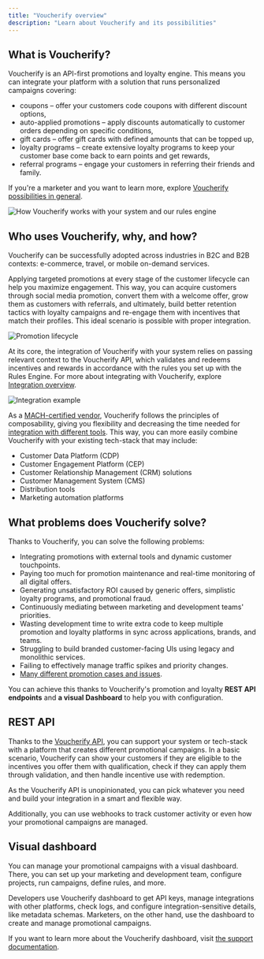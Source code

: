 ```yaml
---
title: "Voucherify overview"
description: "Learn about Voucherify and its possibilities"
---
```


## What is Voucherify?

Voucherify is an API-first promotions and loyalty engine. This means you can integrate your platform with a solution that runs personalized campaigns covering:
- coupons – offer your customers code coupons with different discount options,
- auto-applied promotions – apply discounts automatically to customer orders depending on specific conditions,
- gift cards – offer gift cards with defined amounts that can be topped up,
- loyalty programs – create extensive loyalty programs to keep your customer base come back to earn points and get rewards,
- referral programs – engage your customers in referring their friends and family.

<!-- EXPAND WITH LINKS TO NEW IN-DEPTH ARTICLES LATER ON! -->

If you're a marketer and you want to learn more, explore [Voucherify possibilities in general](https://www.voucherify.io/).

<!-- Some better page? TBD! -->

![How Voucherify works with your system and our rules engine](https://files.readme.io/494bc1a-guides_getting_started_welcome_to_voucherify_voucherify_workflow_scheme_01.png "How Voucherify works with your system and our rules engine")

## Who uses Voucherify, why, and how?

Voucherify can be successfully adopted across industries in B2C and B2B contexts: e-commerce, travel, or mobile on-demand services.

Applying targeted promotions at every stage of the customer lifecycle can help you maximize engagement. This way, you can acquire customers through social media promotion, convert them with a welcome offer, grow them as customers with referrals, and ultimately, build better retention tactics with loyalty campaigns and re-engage them with incentives that match their profiles. This ideal scenario is possible with proper integration.

![Promotion lifecycle](https://files.readme.io/bebe00d-guides_getting_started_welcome_to_voucherify_acquisition_to_re-activation_diagram-02.png "Promotion lifecycle showing acquisition, conversion, growth, retention, and re-activation")

At its core, the integration of Voucherify with your system relies on passing relevant context to the Voucherify API, which validates and redeems incentives and rewards in accordance with the rules you set up with the Rules Engine. For more about integrating with Voucherify, explore [Integration overview](ref:integration-overview).

![Integration example](https://files.readme.io/259371c0c8bc05e57bfb6ff42f4184174ffaefad0ce69154071a8c33c0d214b8-guides_getting_started_welcome-to-voucherify-03.png "A schema of an integration between a store and Voucherify, showing the flow of cart and promo code changes between the customer behavior and Voucherify.")

As a [MACH-certified vendor](https://machalliance.org/), Voucherify follows the principles of composability, giving you flexibility and decreasing the time needed for [integration with different tools](https://www.voucherify.io/integrations "Powerful integrations with Voucherify"). This way, you can more easily combine Voucherify with your existing tech-stack that may include:
- Customer Data Platform (CDP)
- Customer Engagement Platform (CEP)
- Customer Relationship Management (CRM) solutions
- Customer Management System (CMS)
- Distribution tools
- Marketing automation platforms

## What problems does Voucherify solve?

Thanks to Voucherify, you can solve the following problems:
- Integrating promotions with external tools and dynamic customer touchpoints.
- Paying too much for promotion maintenance and real-time monitoring of all digital offers.
- Generating unsatisfactory ROI caused by generic offers, simplistic loyalty programs, and promotional fraud.
- Continuously mediating between marketing and development teams' priorities.
- Wasting development time to write extra code to keep multiple promotion and loyalty platforms in sync across applications, brands, and teams.
- Struggling to build branded customer-facing UIs using legacy and monolithic services. <!-- Is this still true since we've removed LP and are about to get rid of cockpits?-->
- Failing to effectively manage traffic spikes and priority changes.
- [Many different promotion cases and issues](https://www.voucherify.io/promotion-examples "Voucherify recipes").
<!-- Anything else? -->

You can achieve this thanks to Voucherify's promotion and loyalty **REST API endpoints** and **a visual Dashboard** to help you with configuration.

## REST API

Thanks to the [Voucherify API](ref:introduction-1), you can support your system or tech-stack with a platform that creates different promotional campaigns. In a basic scenario, Voucherify can show your customers if they are eligible to the incentives you offer them with qualification, check if they can apply them through validation, and then handle incentive use with redemption.

As the Voucherify API is unopinionated, you can pick whatever you need and build your integration in a smart and flexible way.

Additionally, you can use webhooks to track customer activity or even how your promotional campaigns are managed.

<!-- Mention configurable webhooks when it's done -->

## Visual dashboard

You can manage your promotional campaigns with a visual dashboard. There, you can set up your marketing and development team, configure projects, run campaigns, define rules, and more.

Developers use Voucherify dashboard to get API keys, manage integrations with other platforms, check logs, and configure integration-sensitive details, like metadata schemas. Marketers, on the other hand, use the dashboard to create and manage promotional campaigns.

If you want to learn more about the Voucherify dashboard, visit [the support documentation](https://support.voucherify.io/ "Voucherify support documentation").